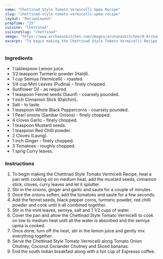 ---
name: "Chettinad Style Tomato Vermicelli Upma Recipe"
slug: "chettinad-style-tomato-vermicelli-upma-recipe"
layout: 'RecipeLayout'
prepTime: "25"
cuisine: "Chettinad"
cuisineSlug: "chettinad"
image: "https://www.archanaskitchen.com/images/archanaskitchen/0-Archanas-Kitchen-Recipes/2018/Breakfast_Plate_Chettinad_Style_Tomato_Vermicelli_Upma_Banana_Dhaniya_Pudina_Chutney-3.jpg"
excerpt: "To begin making the Chettinad Style Tomato Vermicelli Recipe, heat a pan with cooking oil on medium heat, add the mustard seeds, cinnamon stick, cloves, curry leaves and let it splutter"
---

### Ingredients

- 1 tablespoon Lemon juice.
- 1/2 teaspoon Turmeric powder (Haldi).
- 1 cup Semiya (Vermicelli) - roasted.
- 1/4 cup Mint Leaves (Pudina) - finely chopped.
- Sunflower Oil - as required.
- 1 teaspoon Fennel seeds (Saunf) - coarsely pounded.
- 1 inch Cinnamon Stick (Dalchini).
- Salt - to taste.
- 1 teaspoon Whole Black Peppercorns - coarsely pounded.
- 1 Pearl onions (Sambar Onions) - finely chopped.
- 4 cloves Garlic - finely chopped.
- 1 teaspoon Mustard seeds.
- 1 teaspoon Red Chilli powder.
- 2 Cloves (Laung).
- 1 inch Ginger - finely chopped.
- 3 Tomatoes - roughly chopped.
- 1 sprig Curry leaves.

### Instructions

1. To begin making the Chettinad Style Tomato Vermicelli Recipe, heat a pan with cooking oil on medium heat, add the mustard seeds, cinnamon stick, cloves, curry leaves and let it splutter.
1. Stir in the onions, ginger and garlic and saute for a couple of minutes.
1. Once the onions soften, add the tomatoes and saute for a few seconds.
1. Add the fennel seeds, black pepper corns, turmeric powder, red chilli powder and cook until it all combined together.
1. Stir in the mint leaves, semiya, salt and 1 1/2 cups of water.
1. Cover the pan and allow the Chettinad Style Tomato Vermicelli to cook on low to medium heat until all the water is absorbed and the semiya upma is cooked.
1. Once done, turn off the heat, stir in the lemon juice and gently mix everything together.
1. Serve the Chettinad Style Tomato Vermicelli along Tomato Onion Chutney,  Coconut Coriander Chutney and Sliced bananas.
1. End the south indian breakfast along with a hot cup of Espresso coffee.

